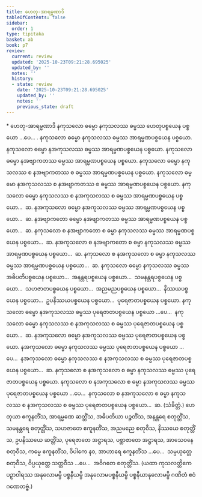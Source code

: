 ```yaml
---
title: ဟေတု-အာရမ္မဏာဒိ
tableOfContents: false
sidebar:
  order: 1
type: tipitaka
basket: ab
book: p7
review:
  current: review
  updated: '2025-10-23T09:21:28.695025'
  updated_by: ''
  notes: ''
  history:
  - state: review
    date: '2025-10-23T09:21:28.695025'
    updated_by: ''
    notes: ''
    previous_state: draft
---
```



<ReviewStatus review={frontmatter.review} showDetails={true} />

<HypothesisAnnotation frontmatter={frontmatter} />

<DynamicBreadcrumb />

<Paragraph type="center" book="p7">
* ဟေတု-အာရမ္မဏာဒိ
</Paragraph>

<Division number="8" book="p7" e="ch" v="40" p="65">

<Paragraph number="11" book="p7">
နကုသလော ဓမ္မော နကုသလဿ ဓမ္မဿ ဟေတုပစ္စယေန ပစ္စယော …ပေ… . နကုသလော ဓမ္မော နကုသလဿ ဓမ္မဿ အာရမ္မဏပစ္စယေန ပစ္စယော. နကုသလော ဓမ္မော နအကုသလဿ ဓမ္မဿ အာရမ္မဏပစ္စယေန ပစ္စယော. နကုသလော ဓမ္မော နအဗျာကတဿ ဓမ္မဿ အာရမ္မဏပစ္စယေန ပစ္စယော. နကုသလော ဓမ္မော နကုသလဿ စ နအဗျာကတဿ စ ဓမ္မဿ အာရမ္မဏပစ္စယေန ပစ္စယော. နကုသလော ဓမ္မော နအကုသလဿ စ နအဗျာကတဿ စ ဓမ္မဿ အာရမ္မဏပစ္စယေန ပစ္စယော. နကုသလော ဓမ္မော နကုသလဿ စ နအကုသလဿ စ ဓမ္မဿ အာရမ္မဏပစ္စယေန ပစ္စယော…  ဆ.
</Paragraph>

<Paragraph number="12" book="p7">
နအကုသလော ဓမ္မော နအကုသလဿ ဓမ္မဿ အာရမ္မဏပစ္စယေန ပစ္စယော…  ဆ.
</Paragraph>

<Paragraph number="13" book="p7">
နအဗျာကတော ဓမ္မော နအဗျာကတဿ ဓမ္မဿ အာရမ္မဏပစ္စယေန ပစ္စယော…  ဆ.
</Paragraph>

<Paragraph number="14" book="p7">
နကုသလော စ နအဗျာကတော စ ဓမ္မာ နကုသလဿ ဓမ္မဿ အာရမ္မဏပစ္စယေန ပစ္စယော…  ဆ.
</Paragraph>

<Paragraph number="15" book="p7">
နအကုသလော စ နအဗျာကတော စ ဓမ္မာ နကုသလဿ ဓမ္မဿ အာရမ္မဏပစ္စယေန ပစ္စယော…  ဆ.
</Paragraph>

<Paragraph number="16" book="p7">
နကုသလော စ နအကုသလော စ ဓမ္မာ နကုသလဿ ဓမ္မဿ အာရမ္မဏပစ္စယေန ပစ္စယော…  ဆ.
</Paragraph>

</Division>
<Division number="9" book="p7" e="ch" v="40" p="65">

<Paragraph number="17" book="p7">
နကုသလော ဓမ္မော နကုသလဿ ဓမ္မဿ အဓိပတိပစ္စယေန ပစ္စယော…  အနန္တရပစ္စယေန ပစ္စယော…  သမနန္တရပစ္စယေန ပစ္စယော…  သဟဇာတပစ္စယေန ပစ္စယော…  အညမညပစ္စယေန ပစ္စယော…  နိဿယပစ္စယေန ပစ္စယော…  ဥပနိဿယပစ္စယေန ပစ္စယော…  ပုရေဇာတပစ္စယေန ပစ္စယော. နကုသလော ဓမ္မော နအကုသလဿ ဓမ္မဿ ပုရေဇာတပစ္စယေန ပစ္စယော …ပေ…  နကုသလော ဓမ္မော နကုသလဿ စ နအကုသလဿ စ ဓမ္မဿ ပုရေဇာတပစ္စယေန ပစ္စယော…  ဆ.
</Paragraph>

<Paragraph number="18" book="p7">
နအကုသလော ဓမ္မော နအကုသလဿ ဓမ္မဿ ပုရေဇာတပစ္စယေန ပစ္စယော. နအကုသလော ဓမ္မော နကုသလဿ ဓမ္မဿ ပုရေဇာတပစ္စယေန ပစ္စယော …ပေ…  နအကုသလော ဓမ္မော နကုသလဿ စ နအကုသလဿ စ ဓမ္မဿ ပုရေဇာတပစ္စယေန ပစ္စယော…  ဆ.
</Paragraph>

<Paragraph number="19" book="p7">
နကုသလော စ နအကုသလော စ ဓမ္မာ နကုသလဿ ဓမ္မဿ ပုရေဇာတပစ္စယေန ပစ္စယော. နကုသလော စ နအကုသလော စ ဓမ္မာ နအကုသလဿ ဓမ္မဿ ပုရေဇာတပစ္စယေန ပစ္စယော …ပေ…  နကုသလော စ နအကုသလော စ ဓမ္မာ နကုသလဿ စ နအကုသလဿ စ ဓမ္မဿ ပုရေဇာတပစ္စယေန ပစ္စယော…  ဆ. (သံခိတ္တံ.)
</Paragraph>

</Division>
<Division number="10" book="p7" e="ch" v="40" p="66">

<Paragraph number="20" book="p7">
ဟေတုယာ ဧကူနတိံသ, အာရမ္မဏေ ဆတ္တိံသ, အဓိပတိယာ ပဉ္စတိံသ, အနန္တရေ စတုတ္တိံသ, သမနန္တရေ စတုတ္တိံသ, သဟဇာတေ ဧကူနတိံသ, အညမညေ စတုဝီသ, နိဿယေ စတုတ္တိံသ, ဥပနိဿယေ ဆတ္တိံသ, ပုရေဇာတေ အဋ္ဌာရသ, ပစ္ဆာဇာတေ အဋ္ဌာရသ, အာသေဝနေ စတုဝီသ, ကမ္မေ ဧကူနတိံသ, ဝိပါကေ နဝ, အာဟာရေ ဧကူနတိံသ …ပေ…  သမ္ပယုတ္တေ စတုဝီသ, ဝိပ္ပယုတ္တေ သတ္တဝီသ …ပေ…  အဝိဂတေ စတုတ္တိံသ.
</Paragraph>

<Paragraph number="21" book="p7">
(ယထာ ကုသလတ္တိကေ ပဉှာဝါရဿ အနုလောမမ္ပိ ပစ္စနီယမ္ပိ အနုလောမပစ္စနီယမ္ပိ ပစ္စနီယာနုလောမမ္ပိ ဂဏိတံ ဧဝံ ဂဏေတဗ္ဗံ.)
</Paragraph>
</Division>